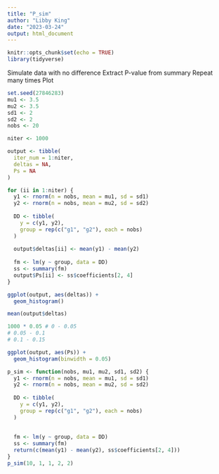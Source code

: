 ```yaml
---
title: "P_sim"
author: "Libby King"
date: "2023-03-24"
output: html_document
---
```


```r
knitr::opts_chunk$set(echo = TRUE)
library(tidyverse)
```

Simulate data with no difference
Extract P-value from summary
Repeat many times
Plot

```r
set.seed(27846283)
mu1 <- 3.5
mu2 <- 3.5
sd1 <- 2
sd2 <- 2
nobs <- 20

niter <- 1000

output <- tibble(
  iter_num = 1:niter,
  deltas = NA,
  Ps = NA
)

for (ii in 1:niter) {
  y1 <- rnorm(n = nobs, mean = mu1, sd = sd1)
  y2 <- rnorm(n = nobs, mean = mu2, sd = sd2)
  
  DD <- tibble(
    y = c(y1, y2),
    group = rep(c("g1", "g2"), each = nobs)
  )
  
  output$deltas[ii] <- mean(y1) - mean(y2)
  
  fm <- lm(y ~ group, data = DD)
  ss <- summary(fm)
  output$Ps[ii] <- ss$coefficients[2, 4]
}
```


```r
ggplot(output, aes(deltas)) +
  geom_histogram()

mean(output$deltas)

1000 * 0.05 # 0 - 0.05
# 0.05 - 0.1
# 0.1 - 0.15

ggplot(output, aes(Ps)) +
  geom_histogram(binwidth = 0.05)
```

```r
p_sim <- function(nobs, mu1, mu2, sd1, sd2) {
  y1 <- rnorm(n = nobs, mean = mu1, sd = sd1)
  y2 <- rnorm(n = nobs, mean = mu2, sd = sd2)
  
  DD <- tibble(
    y = c(y1, y2),
    group = rep(c("g1", "g2"), each = nobs)
  )
  
  
  fm <- lm(y ~ group, data = DD)
  ss <- summary(fm)
  return(c(mean(y1) - mean(y2), ss$coefficients[2, 4]))
}
p_sim(10, 1, 1, 2, 2)
```









